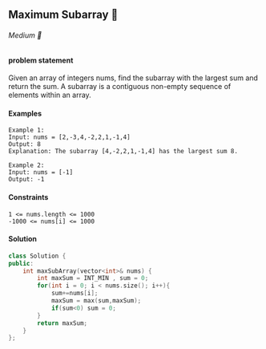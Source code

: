 ## Maximum Subarray 🎯
###### Medium 🤨
#### problem statement
Given an array of integers nums, find the subarray with the largest sum and return the sum.
A subarray is a contiguous non-empty sequence of elements within an array.
#### Examples
```
Example 1:
Input: nums = [2,-3,4,-2,2,1,-1,4]
Output: 8
Explanation: The subarray [4,-2,2,1,-1,4] has the largest sum 8.
```
```
Example 2:
Input: nums = [-1]
Output: -1
```

#### Constraints
```
1 <= nums.length <= 1000
-1000 <= nums[i] <= 1000
```

#### Solution
```cpp
class Solution {
public:
    int maxSubArray(vector<int>& nums) {
        int maxSum = INT_MIN , sum = 0;
        for(int i = 0; i < nums.size(); i++){
            sum+=nums[i];
            maxSum = max(sum,maxSum);
            if(sum<0) sum = 0;
        }
        return maxSum;
    }
};
```